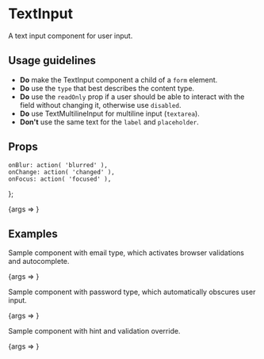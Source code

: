 
<Meta title="Forms/TextInput" component={TextInput} />

# TextInput

A text input component for user input.

## Usage guidelines

- **Do** make the TextInput component a child of a `form` element.
- **Do** use the `type` that best describes the content type.
- **Do** use the `readOnly` prop if a user should be able to interact with the field without changing it, otherwise use `disabled`.
- **Do** use <LinkTo kind="TextMultilineInput">TextMultilineInput</LinkTo> for multiline input (`textarea`).
- **Don't** use the same text for the `label` and `placeholder`.


## Props

	onBlur: action( 'blurred' ),
	onChange: action( 'changed' ),
	onFocus: action( 'focused' ),
};

<Canvas>
	<Story
		args={{
			...defaultActions,
			id: 'search',
			placeholder: 'Search',
		}}
		name="Default"
	>
		{args => <TextInput {...args} />}
	</Story>
</Canvas>

<ArgsTable story="Default" />


## Examples

Sample component with email type, which activates browser validations and autocomplete.

<Canvas>
	<Story
		args={{
			...defaultActions,
			autoComplete: 'email',
			id: 'email',
			label: 'Email',
			placeholder: 'example@qz.com',
			required: true,
			type: 'email',
		}}
		name="Email"
	>
		{args => <TextInput {...args} />}
	</Story>
</Canvas>

Sample component with password type, which automatically obscures user input.

<Canvas>
	<Story
		args={{
			...defaultActions,
			id: 'password',
			label: 'Password',
			required: true,
			type: 'password',
		}}
		name="Password"
	>
		{args => <TextInput {...args} />}
	</Story>
</Canvas>

Sample component with hint and validation override.

<Canvas>
	<Story
		args={{
			...defaultActions,
			id: 'promo-code',
			label: 'Promo code',
			placeholder: 'Promo code',
			invalid: true,
			hint: 'Not a valid promo code',
			type: 'text',
		}}
		name="Invalid"
	>
		{args => <TextInput {...args} />}
	</Story>
</Canvas>
